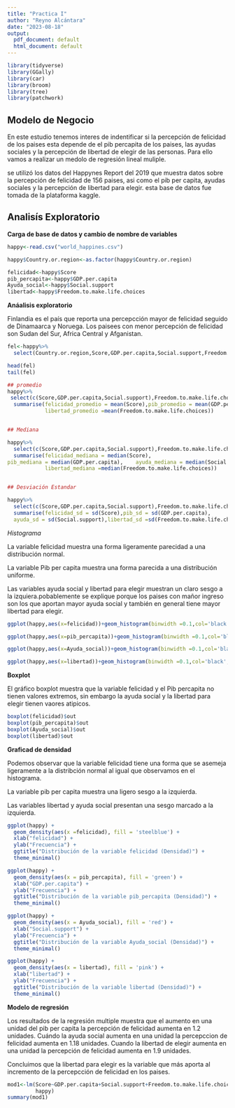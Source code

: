 ---
title: "Practica I"
author: "Reyno Alcántara"
date: "2023-08-18"
output:
  pdf_document: default
  html_document: default
---

```{r setup, include=FALSE}
library(tidyverse)
library(GGally)
library(car)
library(broom)
library(tree)
library(patchwork)
```

## Modelo de Negocio

En este estudio tenemos interes de indentificar si la percepción de 
felicidad de los paises esta depende de el pib percapita de los paises, 
las ayudas sociales y la percepción de libertad de elegir de las personas. 
Para ello vamos a realizar un medolo de  regresión lineal muliple.

se utilizó los datos del Happynes Report del 2019 que muestra datos sobre la percepción de felicidad de 156 paises, asi como el pib per capita, ayudas sociales y la percepción de libertad para elegir. esta base de datos fue  tomada de la plataforma kaggle.

## Analisís Exploratorio


**Carga de base de datos  y cambio de nombre de variables**
```{r}

happy<-read.csv("world_happines.csv")

happy$Country.or.region<-as.factor(happy$Country.or.region)

felicidad<-happy$Score
pib_percapita<-happy$GDP.per.capita
Ayuda_social<-happy$Social.support
libertad<-happy$Freedom.to.make.life.choices
```


**Anáalisis exploratorio**



Finlandia es el país que reporta una percepcción mayor de felicidad seguido de Dinamaarca y Noruega. Los paisees con menor percepción de felicidad son Sudan del Sur, Africa Central y Afganistan.


```{r}
fel<-happy%>%
  select(Country.or.region,Score,GDP.per.capita,Social.support,Freedom.to.make.life.choices)

head(fel)
tail(fel)
```






```{r}
## promedio
happy%>%
 select(c(Score,GDP.per.capita,Social.support),Freedom.to.make.life.choices)%>%
  summarise(felicidad_promedio = mean(Score),pib_promedio = mean(GDP.per.capita), ayuda_promedio = mean(Social.support), 
            libertad_promedio =mean(Freedom.to.make.life.choices))


## Mediana

happy%>%
  select(c(Score,GDP.per.capita,Social.support),Freedom.to.make.life.choices)%>%
  summarise(felicidad_mediana = median(Score),
pib_mediana = median(GDP.per.capita),    ayuda_mediana = median(Social.support), 
            libertad_mediana =median(Freedom.to.make.life.choices))


## Desviación Estandar

happy%>%
  select(c(Score,GDP.per.capita,Social.support),Freedom.to.make.life.choices)%>%
  summarise(felicidad_sd = sd(Score),pib_sd = sd(GDP.per.capita),
  ayuda_sd = sd(Social.support),libertad_sd =sd(Freedom.to.make.life.choices))

```




*Histograma*

La variable felicidad muestra una forma ligeramente parecidad a una distribución normal.

La variable Pib per capita muestra una forma parecida a una distribución uniforme.

Las variables ayuda social y libertad para elegir muestran un claro sesgo a la izquiera.pobablemente se explique porque los paises con mañor ingreso son los que aportan mayor ayuda social y también en general tiene mayor libertad para elegir.


```{r}
ggplot(happy,aes(x=felicidad))+geom_histogram(binwidth =0.1,col='black',fill='blue',alpha=0.4)

ggplot(happy,aes(x=pib_percapita))+geom_histogram(binwidth =0.1,col='black',fill='blue',alpha=0.4)

ggplot(happy,aes(x=Ayuda_social))+geom_histogram(binwidth =0.1,col='black',fill='blue',alpha=0.4)

ggplot(happy,aes(x=libertad))+geom_histogram(binwidth =0.1,col='black',fill='blue',alpha=0.4)

```


**Boxplot**


El gráfico boxplot  muestra que la variable felicidad y el Pib percapita no tienen valores extremos, sin embargo la ayuda social y la libertad para elegir tienen vaores atipicos.

```{r}
boxplot(felicidad)$out
boxplot(pib_percapita)$out
boxplot(Ayuda_social)$out
boxplot(libertad)$out
```


**Graficad de densidad**

Podemos observar que la variable felicidad tiene una forma que se asemeja ligeramente a la distribción normal al igual que observamos en el histograma.

La variable pib per capita muestra una ligero sesgo a la izquierda.

Las variables libertad y ayuda social presentan una sesgo marcado a la izquierda.



```{r}
ggplot(happy) + 
  geom_density(aes(x =felicidad), fill = 'steelblue') + 
  xlab("felicidad") + 
  ylab("Frecuencia") + 
  ggtitle("Distribución de la variable felicidad (Densidad)") +
  theme_minimal()

ggplot(happy) + 
  geom_density(aes(x = pib_percapita), fill = 'green') + 
  xlab("GDP.per.capita") + 
  ylab("Frecuencia") + 
  ggtitle("Distribución de la variable pib_percapita (Densidad)") +
  theme_minimal()

ggplot(happy) + 
  geom_density(aes(x = Ayuda_social), fill = 'red') + 
  xlab("Social.support") + 
  ylab("Frecuencia") + 
  ggtitle("Distribución de la variable Ayuda_social (Densidad)") +
  theme_minimal()

ggplot(happy) + 
  geom_density(aes(x = libertad), fill = 'pink') + 
  xlab("libertad") + 
  ylab("Frecuencia") + 
  ggtitle("Distribución de la variable libertad (Densidad)") +
  theme_minimal()
```


**Modelo de regresión**

Los resultados de la regresión multiple muestra que el aumento en una unidad del pib per capita la percepción de felicidad aumenta en 1.2 unidades. Cuándo la ayuda social aumenta en una unidad la percepccion de felicidad aumenta en 1.18 unidades. Cuando la libertad de elegir aumenta en una unidad la percepción de felicidad aumenta en 1.9 unidades.

Concluimos que la libertad para elegir es la variable que más aporta al incremento de la percepcción de felicidad en los paises.

```{r}
mod1<-lm(Score~GDP.per.capita+Social.support+Freedom.to.make.life.choices,
         happy)
summary(mod1)
```


